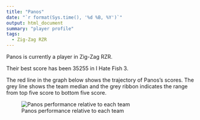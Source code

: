 ```yaml
---
title: "Panos"
date: "`r format(Sys.time(), '%d %B, %Y')`"
output: html_document
summary: "player profile"
tags:
  - Zig-Zag RZR
---
```


Panos is currently a player in Zig-Zag RZR.

Their best score has been 35255 in I Hate Fish 3.

The red line in the graph below shows the trajectory of Panos's scores. The grey line shows the team median and the grey ribbon indicates the range from top five score to bottom five score.

![Panos performance relative to each team](Panos.jpg)

